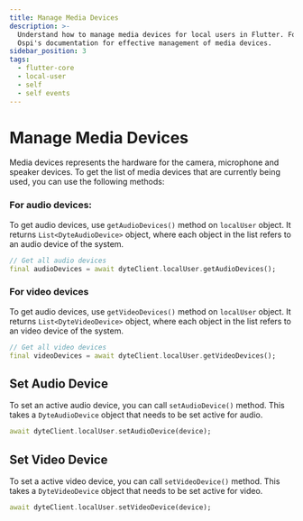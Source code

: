 ```yaml
---
title: Manage Media Devices
description: >-
  Understand how to manage media devices for local users in Flutter. Follow
  Ospi's documentation for effective management of media devices.
sidebar_position: 3
tags:
  - flutter-core
  - local-user
  - self
  - self events
---
```


# Manage Media Devices

Media devices represents the hardware for the camera, microphone and speaker
devices. To get the list of media devices that are currently being used, you can
use the following methods:

### For audio devices:

To get audio devices, use `getAudioDevices()` method on `localUser` object. It
returns `List<DyteAudioDevice>` object, where each object in the list refers to
an audio device of the system.

```dart
// Get all audio devices
final audioDevices = await dyteClient.localUser.getAudioDevices();
```

### For video devices

To get audio devices, use `getVideoDevices()` method on `localUser` object. It
returns `List<DyteVideoDevice>` object, where each object in the list refers to
an video device of the system.

```dart
// Get all video devices
final videoDevices = await dyteClient.localUser.getVideoDevices();
```

## Set Audio Device

To set an active audio device, you can call `setAudioDevice()` method. This
takes a `DyteAudioDevice` object that needs to be set active for audio.

```dart
await dyteClient.localUser.setAudioDevice(device);
```

## Set Video Device

To set a active video device, you can call `setVideoDevice()` method. This takes
a `DyteVideoDevice` object that needs to be set active for video.

```dart
await dyteClient.localUser.setVideoDevice(device);
```

<head>
  <title>Flutter Core Manage Media Devices</title>
  <meta name="description" content="Understand how to manage media devices for local users in Flutter. Follow Ospi's documentation for effective management of media devices."/>
</head>
